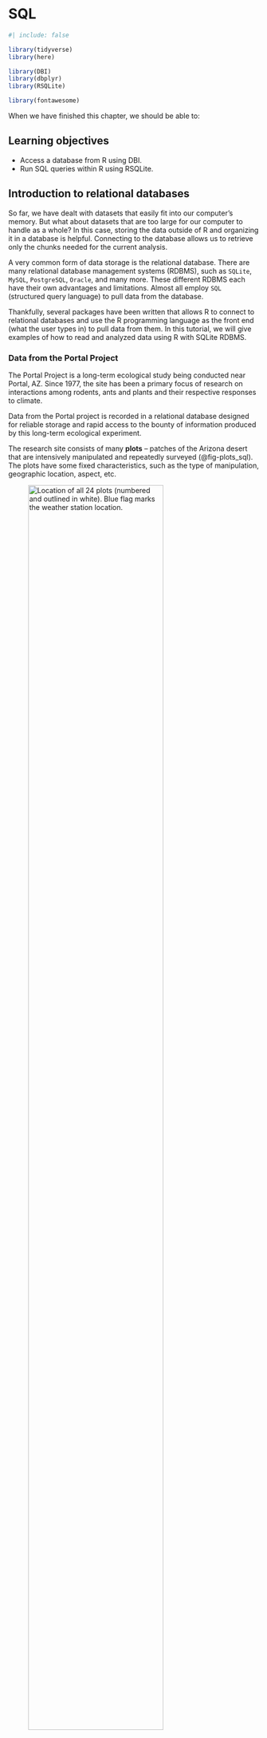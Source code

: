 # SQL {#sec-sql}

```r
#| include: false

library(tidyverse)
library(here)

library(DBI)
library(dbplyr)
library(RSQLite)

library(fontawesome)

```

When we have finished this chapter, we should be able to:

::: {.callout-caution icon="false"}
## Learning objectives

-   Access a database from R using DBI.
-   Run SQL queries within R using RSQLite.
:::

## Introduction to relational databases

So far, we have dealt with datasets that easily fit into our computer's memory. But what about datasets that are too large for our computer to handle as a whole? In this case, storing the data outside of R and organizing it in a database is helpful. Connecting to the database allows us to retrieve only the chunks needed for the current analysis.

A very common form of data storage is the relational database. There are many relational database management systems (RDBMS), such as `SQLite`, `MySQL`, `PostgreSQL`, `Oracle`, and many more. These different RDBMS each have their own advantages and limitations. Almost all employ `SQL` (structured query language) to pull data from the database.

Thankfully, several packages have been written that allows R to connect to relational databases and use the R programming language as the front end (what the user types in) to pull data from them. In this tutorial, we will give examples of how to read and analyzed data using R with SQLite RDBMS.

### Data from the Portal Project

The Portal Project is a long-term ecological study being conducted near Portal, AZ. Since 1977, the site has been a primary focus of research on interactions among rodents, ants and plants and their respective responses to climate.

Data from the Portal project is recorded in a relational database designed for reliable storage and rapid access to the bounty of information produced by this long-term ecological experiment.

The research site consists of many **plots** -- patches of the Arizona desert that are intensively manipulated and repeatedly surveyed (@fig-plots_sql). The plots have some fixed characteristics, such as the type of manipulation, geographic location, aspect, etc.

![Location of all 24 plots (numbered and outlined in white). Blue flag marks the weather station location.](images/plots_sql.png){#fig-plots_sql width="80%"}

The plots have a lot of dynamic characteristics, and those changes are recorded in repeated **surveys**. In particular, the animals captured during each survey are identified to **species**, weighed, and measured.

There is also the [portalr](https://weecology.github.io/portalr/) R package that provides a collection of basic functions to summarize the Portal project data on rodents, plants, ants, and weather at our long-term field site in the Chihuahuan Desert.

### Basic definitions in SQL

**Database:** a container/repository (usually a file or set of files) to store organized data; a set of relational information.

**Tables:** the information inside the database is organized in tables; a structured list of data

Database terminology builds on common ways of characterizing data files. The breakdown of a table into **records** (also named rows) or **fields** (also named columns, or variables) is familiar to anyone who's worked in spreadsheets. The descriptions below formalize these terms, and provide an example referencing the Portal mammals database.

### Types of SQL statements (DDL vs. DML)

SQL statements fall into two different categories: Data Definition Language statements and Data Manipulation Language statements.

**A. Data Definition Language (or DDL) statements** are used to define, change, or drop database objects such as tables. Common DDL statement types include `CREATE`, `ALTER`, `TRUNCATE`, and `DROP`.

`r fa("arrow-right", fill = "orange")` `CREATE statement`: which is used for creating tables and defining its columns;

`r fa("arrow-right", fill = "orange")` `ALTER statement`: is used for altering tables including adding and dropping columns and modifying their datatypes;

`r fa("arrow-right", fill = "orange")` `TRUNCATE statement`: is used for deleting data in a table but not the table itself;

`r fa("arrow-right", fill = "orange")` `DROP statement`: is used for deleting tables.

**B. Data Manipulation Language (or DML) statements** are used to read and modify data in tables. These are also sometimes referred to as CRUD operations, that is, Create, Read, Update and Delete rows in a table. Common DML statement types include `INSERT`, `SELECT`, `UPDATE`, and `DELETE`.

`r fa("arrow-right", fill = "orange")` `INSERT statement`: is used for inserting a row or several rows of data into a table;

`r fa("arrow-right", fill = "orange")` `SELECT statement`: reads or selects column/row or columns/rows from a table;

`r fa("arrow-right", fill = "orange")` `UPDATE statement`: edits row or rows in a table;

`r fa("arrow-right", fill = "orange")` `DELETE statement`: removes a row or rows of data from a table.

In this textbook we will primary use the `SELECT` statement.

## Connecting to a database

The first step from RStudio is creating a connection object that opens up a channel of communication to the database file. We will connect to our database using the `{DBI}` package. For the sake of example, we simply connect to an "in-memory" database, but a wide range of database connectors are available depending on where our data lives.

```r
# connect to the database
mammals <- DBI::dbConnect(RSQLite::SQLite(),
                          here("data", "portal_mammals.sqlite"))

```

This command uses 2 packages that helps `dbplyr` and `dplyr` talk to the `SQLite` database. `{DBI}` is not something that we'll use directly as a user. It allows R to send commands to databases irrespective of the database management system used. The `{RSQLite}` allows R to interface with SQLite databases.

This command does not load the data into the R session (as the `read_csv()` function does). Instead, it merely instructs R to connect to the `SQLite` database contained in the `portal_mammals.sqlite` file.

Using a similar approach, we could connect to many other database management systems that are supported by R including `MySQL`, `PostgreSQL`, etc.

## Explore the database

With the connection object availble, we can begin exploring the database.

First, we can list the tables at the connection:

```r
# mammals SQLite database can contain multiple tables (datasets)
dbListTables(mammals)
```

or, alternately using the `src_dbi()` from {dbplyr}:

```r
src_dbi(mammals)
```

Just like a spreadsheet with multiple worksheets, a SQLite database can contain multiple tables. In this case three of them are listed in the tbls row in the output above:

The three key tables in the relational database are:

-   plots
-   surveys
-   species

Now, we're done with set-up. Let's explore the fields (variables) contained in a particular table:

```r
# List the fields (variables) in a particular table
dbListFields(mammals, "plots")
dbListFields(mammals, "surveys")
dbListFields(mammals, "species")
```

To connect to tables within a database, we can use the `tbl()` function from `{dplyr}`:

```r
## connect to tables with tbl

tbl(mammals, "plots")

tbl(mammals, "surveys") 

tbl(mammals, "species")

```

If we pay attention to the output for `species` table, we may notice “Source:” at the very first line of the calling. It says `“Lazy query”` with no information of the rows and 4 columns [?? x 4]. This is what happens when we navigate a table from relational database through R, it creates a local lazy tibble (`tbl_lazy`).


## Simple database queries with SQL syntax (SELECT statements)

### SELECT command (select columns)

The `tbl()` function can be used to send `SQL` queries to the database if it is combined with the `sql()` function. To demonstrate this functionality, let's select the columns `record_id`, `year`, `species_id`, and `plot_id` from the `surveys` table:

```r
## SELECT statement
tbl(mammals, sql("SELECT record_id, year, species_id, plot_id 
                 FROM surveys")) %>% 
  head()
```

Although it looks like we just got a data frame from the database, we didn't! It's a reference, showing us data that is still in the `SQLite` database (note the first two lines of the output). It does this because databases are often more efficient at selecting, filtering and joining large data sets than R. And typically, the database will not even be stored on our computer, but rather a more powerful machine somewhere on the web. So R is lazy and waits to bring this data into memory until we explicitly tell it to do so using the collect function from the `dbplyr` package.

Note that SQL is case insensitive, so capitalization only helps for readability and is a good style to adopt.

Alternatively, we can use `dbGetQuery()` function from {DBI} to pass SQL code to the database file:

```r
dbGetQuery(mammals, 
           "SELECT record_id, year, species_id, plot_id 
           FROM surveys") %>% 
  head()
```

Note that the same operation can be done using dplyr's verbs instead of writing SQL. First, we select the table on which to do the operations by creating the surveys object, and then we use the standard dplyr syntax as if it were a data frame:

```r
surveys <- tbl(mammals, "surveys")
query1 <- surveys %>%
  select(year, species_id, plot_id) %>% 
  head()
```

Additionally, we can use dplyr's `show_query()` function to show which SQL commands are actually sent to the database:

```r
show_query(query1)
```

### WHERE clause (filtering rows)

Relational operation helps us in restricting the result set by allowing us to use the clause `WHERE`. The `WHERE` clause always requires a predicate. A predicate is conditioned evaluates to true, false or unknown. Predicates are used in the search condition of the `WHERE` clause.

So, if we need to select the rows from the `surveys` table where the `species_id` is `DM` (Dipodomys), we use the `WHERE` clause with the predicate `species_id` equals `DM`. The result set is now restricted to rows whose condition evaluates to true.

```r
## Filtering with WHERE statement and using basic operators
tbl(mammals, sql("SELECT record_id, year, species_id, plot_id 
                 FROM surveys
                 WHERE species_id = 'DM'")) %>% 
  head()
```

Additionally, using `BETWEEN-AND` comparison operator we can filter a range of values:

```r
# BETWEEN ... AND ....  operator
tbl(mammals, sql("SELECT record_id, year, species_id, plot_id 
                 FROM surveys
                 WHERE plot_id BETWEEN 3 AND 5")) %>% 
  head()
```

We can also find the missing values `NA` for a specific field:

```r
# IS NULL operator
tbl(mammals, sql("SELECT record_id, year, species_id, plot_id 
                 FROM surveys
                 WHERE species_id IS NULL")) %>% 
  head()
```

Other operators is `IN` that we can use for searching specific values:

```r
# IN operator
tbl(mammals, sql("SELECT record_id, year, species_id, plot_id 
                 FROM surveys
                 WHERE plot_id IN (1, 2, 7)")) %>% 
  head()

```

and `OR` operator

```r
# OR operator
tbl(mammals, sql("SELECT record_id, year, species_id, plot_id 
                 FROM surveys
                 WHERE species_id = 'NL' OR species_id = 'PF' ")) %>% 
  head()
```

We can also combine `OR` and `AND` operators:

```r
# OR with AND (NOTE: use parenthesis, SQL processes AND before OR)
tbl(mammals, sql("SELECT record_id, year, species_id, plot_id 
                 FROM surveys
                 WHERE (plot_id = 2 OR plot_id = 7) AND species_id = 'DM' ")) %>% 
head()

```

Another operator is `NOT` that excludes the records with a specific value:

```r
# NOT operator (exclude records/rows)
tbl(mammals, sql("SELECT record_id, year, species_id, plot_id 
                 FROM surveys
                 WHERE NOT species_id = 'PF' AND NOT species_id = 'DM' ")) %>% 
  head()

```

### Additional useful expressions, `COUNT` and `LIMIT`

Next, we'll briefly present a few additional useful expressions that are used with select statements.

The first one is `COUNT` that is a built-in database function that retrieves the number of rows that match the query criteria.

```r
## COUNT species_id = 'DM'
tbl(mammals, sql("SELECT COUNT (species_id)
                 FROM surveys
                 WHERE species_id = 'DM'"))
```

The second expression is `LIMIT` that is used for restricting the number of rows retrieved from the database. For example, we can retrieve just the first 10 rows from `surveys` table.

```r
## LIMIT (just a few rows)
tbl(mammals, sql("SELECT *
                 FROM surveys
                 LIMIT 10 "))
```

Note that if we use the asterisk in the `SELECT`, we request all columns of the table (instead of column names).

We can also retrieve just a few rows in the `surveys` table for a particular year such as 1985.

```r
## WHERE and LIMIT (just a few rows for a particular year)
tbl(mammals, sql("SELECT *
                 FROM surveys
                 WHERE year = 1985 LIMIT 10 "))
```

### Sorting results sets with `ORDER BY` clause

```r
## ORDER BY species_id
tbl(mammals, sql("SELECT record_id, year, species_id, plot_id 
                 FROM surveys
                 ORDER BY species_id DESC")) %>% 
  head()
```

Of note, the `ORDER BY` clause must be always the last in a select statement.

### Grouping Result Sets, `GROUP BY`

```r
## Just COUNT sex
tbl(mammals, sql("SELECT COUNT (sex)
                 FROM surveys
                 "))
```

```r
## COUNT BY GROUP
tbl(mammals, sql("SELECT sex, COUNT(sex)
                 AS count FROM surveys GROUP BY sex
                 "))
```

```r
## COUNT BY GROUP and use HAVING clause for selection 
tbl(mammals, sql("SELECT sex, COUNT(sex)
                 AS count FROM surveys GROUP BY sex
                 HAVING count > 16000"))
```

### Wildcards (using with string paterns) with `LIKE` predicate

```r
tbl(mammals, sql("SELECT species_id, genus, taxa 
                 FROM species"))

```

```r
## grabs anything ending with letters 'za' 
tbl(mammals, sql("SELECT species_id, genus, taxa 
                 FROM species
                 WHERE genus LIKE '%za' "))
```

```r
## grabs anything that starts with the letter 'A'
tbl(mammals, sql("SELECT species_id, genus, taxa 
                 FROM species
                 WHERE genus LIKE 'A%' "))
```

```r
## grabs anything before and after the letters 'sp'
tbl(mammals, sql("SELECT species_id, genus, taxa 
                 FROM species
                 WHERE genus LIKE '%sp%' "))
```

```r
## grabs anything that starts with 'c' and ends with 'us'
tbl(mammals, sql("SELECT species_id, genus, taxa 
                 FROM species
                 WHERE genus LIKE 'c%us' "))

```


Finally, we may add the `collect()` command from `{dplyr}` package that allows R to retrieve the data from the database. The data is then stored as a `tbl`, not as a `tbl_lazy` anymore. For example:

```r
## Collect the data
species_c_us <- tbl(mammals, sql("SELECT species_id, genus, taxa 
                 FROM species
                 WHERE genus LIKE 'c%us' ")) %>% 
  collect()  # retrieves data into a local tibble

species_c_us

class(species_c_us)
```



## Close the connection

Good housekeeping means always remembering to disconnect once you're done.

```r
dbDisconnect(mammals) # closes our DB connection
```
